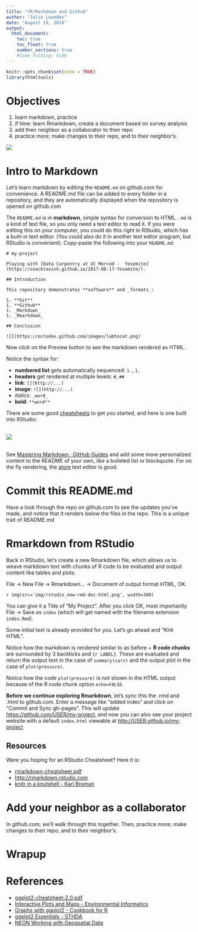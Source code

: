 ```yaml
---
title: "(R)Markdown and Github"
author: "Julie Lowndes"
date: "August 18, 2016"
output: 
  html_document:
    toc: true
    toc_float: true
    number_sections: true
    #code_folding: hide
---
```


```r
knitr::opts_chunk$set(echo = TRUE)
library(htmltools)
```

# Objectives


1. learn markdown, practice
1. if time: learn Rmarkdown, create a document based on survey analysis 
1. add their neighbor as a collaborator to their repo
1. practice more; make changes to their repo, and to their neighbor's. 


![](img/practicalDev_changingstuff.jpg)


# Intro to Markdown

Let's learn markdown by editing the `README.md` on github.com for convenience. A README.md file can be added to every folder in a repository, and they are automatically displayed when the repository is opened on github.com  

The `README.md` is in **markdown**, simple syntax for conversion to HTML. `.md` is a kind of text file, so you only need a text editor to read it. If you were editing this on your computer, you could do this right in RStudio, which has a built-in text editor. (You could also do it in another text editor program, but RStudio is convenient). Copy-paste the following into your `README.md`: 
  
```
# my-project

Playing with [Data Carpentry at UC Merced -  Yosemite](https://snacktavish.github.io/2017-08-17-Yosemite/).

## Introduction

This repository demonstrates **software** and _formats_:

1. **Git**
1. **Github**
1. _Markdown_
1. _Rmarkdown_

## Conclusion

![](https://octodex.github.com/images/labtocat.png)
```
    
Now click on the Preview button to see the markdown rendered as HTML.
    
Notice the syntax for:

- **numbered list** gets automatically sequenced: `1.`, `1.`
- **headers** get rendered at multiple levels: `#`, `##`
- **link**: `[](http://...)`
- **image**: `![](http://...)`
- _italics_: `_word_` 
- **bold**: `**word**`

There are some good [cheatsheets](https://github.com/adam-p/markdown-here/wiki/Markdown-Here-Cheatsheet) to get you started, and here is one built into RStudio:
<br />
<br />

![](img/md_cheatsheet.png)
<br />
<br />

See [Mastering Markdown · GitHub Guides](https://guides.github.com/features/mastering-markdown/) and add some more personalized content to the README of your own, like a bulleted list or blockquote.
For on the fly rendering, the [atom](https://atom.io/) text editor is good.

# Commit this README.md 

Have a look through the repo on github.com to see the updates you've made, and notice that it renders below the files in the repo. This is a unique trait of README.md

# Rmarkdown from RStudio

Back in RStudio, let's create a new Rmarkdown file, which allows us to weave markdown text with chunks of R code to be evaluated and output content like tables and plots.

File -> New File -> Rmarkdown... -> Document of output format HTML, OK.

`r img(src='img/rstudio_new-rmd-doc-html.png', width=300)`

You can give it a Title of "My Project". After you click OK, most importantly File -> Save as `index` (which will get named with the filename extension `index.Rmd`).

Some initial text is already provided for you. Let's go ahead and "Knit HTML".

Notice how the markdown is rendered similar to as before + **R code chunks** are surrounded by 3 backticks and `{r LABEL}`. These are evaluated and return the output text in the case of `summary(cars)` and the output plot in the case of `plot(pressure)`.

Notice how the code `plot(pressure)` is not shown in the HTML output because of the R code chunk option `echo=FALSE`.

**Before we continue exploring Rmarkdown**, let's sync this the .rmd and .html to github.com. Enter a message like "added index" and click on "Commit and Sync gh-pages". This will update <https://github.com/USER/my-project>, and now you can also see your project website with a default `index.html` viewable at <http://USER.github.io/my-project>

## Resources

Were you hoping for an RStudio Cheatsheet? Here it is: 

- [rmarkdown-cheatsheet.pdf](http://www.rstudio.com/wp-content/uploads/2016/03/rmarkdown-cheatsheet-2.0.pdf)
- <http://rmarkdown.rstudio.com>
- [knitr in a knutshell - Karl Broman](http://kbroman.org/knitr_knutshell/)


# Add your neighbor as a collaborator

In github.com; we'll walk through this together. Then, practice more; make changes to their repo, and to their neighbor's. 

# Wrapup



# References

- [ggplot2-cheatsheet-2.0.pdf](../cheatsheets/ggplot2-cheatsheet-2.0.pdf)
- [Interactive Plots and Maps - Environmental Informatics](http://ucsb-bren.github.io/env-info/wk06_widgets.html)
- [Graphs with ggplot2 - Cookbook for R](http://www.cookbook-r.com/Graphs/#graphs-with-ggplot2)
- [ggplot2 Essentials - STHDA](http://www.sthda.com/english/wiki/ggplot2-essentials)
- [NEON Working with Geospatial Data](http://neon-workwithdata.github.io/NEON-R-Spatio-Temporal-Data-and-Management-Intro/)



